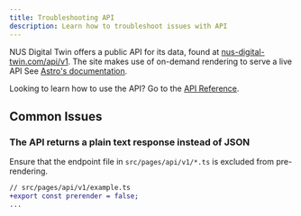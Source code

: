 ```yaml
---
title: Troubleshooting API
description: Learn how to troubleshoot issues with API
---
```


NUS Digital Twin offers a public API for its data, found at [nus-digital-twin.com/api/v1](/api/v1). The site makes use of on-demand rendering to serve a live API See [Astro's documentation](https://docs.astro.build/en/guides/on-demand-rendering/#enabling-on-demand-rendering).

Looking to learn how to use the API? Go to the [API Reference](/api-reference).

## Common Issues

### The API returns a plain text response instead of JSON

Ensure that the endpoint file in `src/pages/api/v1/*.ts` is excluded from pre-rendering.

```diff lang=ts
// src/pages/api/v1/example.ts
+export const prerender = false;
...
```
